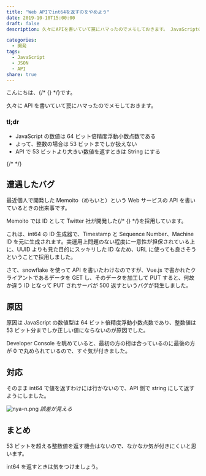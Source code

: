 ```yaml
---
title: "Web APIでint64を返すのをやめよう"
date: 2019-10-10T15:00:00
draft: false
description: 久々にAPIを書いていて罠にハマったのでメモしておきます。 JavaScriptの数値は64ビット倍精度浮動小数点数です。よって、整数の場合は53ビットまでしか扱えないので、APIで53ビットより大きい数値を返すときはStringにしましょう。

categories:
  - 開発
tags:
  - JavaScript
  - JSON
  - API
share: true
---
```



こんにちは、{/* {<link href="https://twitter.com/p1ass" text="@p1ass" >} */}です。

久々に API を書いていて罠にハマったのでメモしておきます。

### tl;dr

- JavaScript の数値は 64 ビット倍精度浮動小数点数である
- よって、整数の場合は 53 ビットまでしか扱えない
- API で 53 ビットより大きい数値を返すときは String にする

{/* <!--more--> */}

## 遭遇したバグ

最近個人で開発した Memoito（めもいと）という Web サービスの API を書いているときの出来事です。

Memoito では ID として Twitter 社が開発した{/* {<link href="https://developer.twitter.com/en/docs/basics/twitter-ids" text="snowflake" >} */}を採用しています。

これは、int64 の ID 生成器で、Timestamp と Sequence Number、Machine ID を元に生成されます。実運用上問題のない程度に一意性が担保されている上に、UUID よりも見た目的にスッキリした ID なため、URL に使っても良さそうということで採用しました。

さて、snowflake を使って API を書いたわけなのですが、Vue.js で書かれたクライアントであるデータを GET し、そのデータを加工して PUT すると、何故か違う ID となって PUT されサーバが 500 返すというバグが発生しました。

## 原因

原因は JavaScript の数値型は 64 ビット倍精度浮動小数点数であり、整数値は 53 ビット分までしか正しい値にならないのが原因でした。

Developer Console を眺めていると、最初の方の桁は合っているのに最後の方が 0 で丸められているので、すぐ気が付きました。

## 対応

そのまま int64 で値を返すわけには行かないので、API 側で string にして返すようにしました。

![nya-n.png](nya-n.png)
_誤差が見える_

## まとめ

53 ビットを超える整数値を返す機会はないので、なかなか気が付きにくいと思います。

int64 を返すときは気をつけましょう。

<Twitter url="https://twitter.com/p1ass/status/1177964450554400770" />
